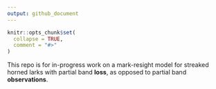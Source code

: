 ```yaml
---
output: github_document
---
```


<!-- README.md is generated from README.Rmd. Please edit that file -->

```r
knitr::opts_chunk$set(
  collapse = TRUE,
  comment = "#>"
)
```

This repo is for in-progress work on a mark-resight model for streaked horned larks with partial band **loss**, as opposed to partial band **observations**. 
